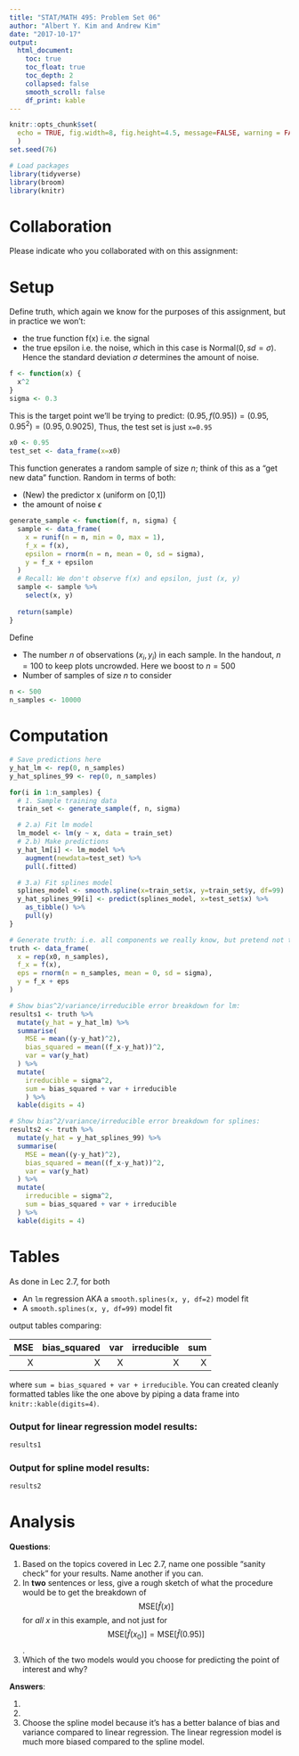 ```yaml
---
title: "STAT/MATH 495: Problem Set 06"
author: "Albert Y. Kim and Andrew Kim"
date: "2017-10-17"
output:
  html_document:
    toc: true
    toc_float: true
    toc_depth: 2
    collapsed: false
    smooth_scroll: false
    df_print: kable
---
```


```r
knitr::opts_chunk$set(
  echo = TRUE, fig.width=8, fig.height=4.5, message=FALSE, warning = FALSE
  )
set.seed(76)

# Load packages
library(tidyverse)
library(broom)
library(knitr)
```





# Collaboration

Please indicate who you collaborated with on this assignment: 





# Setup

Define truth, which again we know for the purposes of this assignment, but in
practice we won't:

* the true function f(x) i.e. the signal
* the true epsilon i.e. the noise, which in this case is Normal$(0, sd=\sigma)$.
Hence the standard deviation $\sigma$ determines the amount of noise.

```r
f <- function(x) {
  x^2
}
sigma <- 0.3
```

This is the target point we'll be trying to predict: $(0.95, f(0.95)) = (0.95, 0.95^2) = (0.95, 0.9025)$, Thus, the test set is just `x=0.95`

```r
x0 <- 0.95
test_set <- data_frame(x=x0)
```

This function generates a random sample of size $n$; think of this as a "get new
data" function. Random in terms of both:

* (New) the predictor x (uniform on [0,1])
* the amount of noise $\epsilon$

```r
generate_sample <- function(f, n, sigma) {
  sample <- data_frame(
    x = runif(n = n, min = 0, max = 1),
    f_x = f(x),
    epsilon = rnorm(n = n, mean = 0, sd = sigma),
    y = f_x + epsilon
  )
  # Recall: We don't observe f(x) and epsilon, just (x, y)
  sample <- sample %>% 
    select(x, y)
  
  return(sample)
}
```

Define

* The number $n$ of observations $(x_i, y_i)$ in each sample. In the handout,
$n=100$ to keep plots uncrowded. Here we boost to $n=500$
* Number of samples of size $n$ to consider

```r
n <- 500
n_samples <- 10000
```


# Computation

```r
# Save predictions here
y_hat_lm <- rep(0, n_samples)
y_hat_splines_99 <- rep(0, n_samples)

for(i in 1:n_samples) {
  # 1. Sample training data
  train_set <- generate_sample(f, n, sigma)

  # 2.a) Fit lm model
  lm_model <- lm(y ~ x, data = train_set)
  # 2.b) Make predictions
  y_hat_lm[i] <- lm_model %>%
    augment(newdata=test_set) %>%
    pull(.fitted)

  # 3.a) Fit splines model
  splines_model <- smooth.spline(x=train_set$x, y=train_set$y, df=99) 
  y_hat_splines_99[i] <- predict(splines_model, x=test_set$x) %>% 
    as_tibble() %>% 
    pull(y)
}
```

```r
# Generate truth: i.e. all components we really know, but pretend not to:
truth <- data_frame(
  x = rep(x0, n_samples),
  f_x = f(x),
  eps = rnorm(n = n_samples, mean = 0, sd = sigma),
  y = f_x + eps
)

# Show bias^2/variance/irreducible error breakdown for lm:
results1 <- truth %>%
  mutate(y_hat = y_hat_lm) %>% 
  summarise(
    MSE = mean((y-y_hat)^2),
    bias_squared = mean((f_x-y_hat))^2,
    var = var(y_hat)
  ) %>%
  mutate(
    irreducible = sigma^2,
    sum = bias_squared + var + irreducible
    ) %>% 
  kable(digits = 4)

# Show bias^2/variance/irreducible error breakdown for splines:
results2 <- truth %>%
  mutate(y_hat = y_hat_splines_99) %>% 
  summarise(
    MSE = mean((y-y_hat)^2),
    bias_squared = mean((f_x-y_hat))^2,
    var = var(y_hat)
  ) %>%
  mutate(
    irreducible = sigma^2,
    sum = bias_squared + var + irreducible
  ) %>% 
  kable(digits = 4)
```

# Tables

As done in Lec 2.7, for both

* An `lm` regression AKA a `smooth.splines(x, y, df=2)` model fit 
* A `smooth.splines(x, y, df=99)` model fit 

output tables comparing:

|  MSE| bias_squared|   var| irreducible|   sum|
|----:|------------:|-----:|-----------:|-----:|
|     X|           X  |     X |      X |         X |

where `sum = bias_squared + var + irreducible`. You can created cleanly formatted tables like the one above by piping a data frame into `knitr::kable(digits=4)`.


### Output for linear regression model results:

```r
results1
```


### Output for spline model results:

```r
results2
```


# Analysis

**Questions**:

1. Based on the topics covered in Lec 2.7, name one possible "sanity check" for your results. Name another if you can.
1. In **two** sentences or less, give a rough sketch of what the procedure would
be to get the breakdown of $$\mbox{MSE}\left[\widehat{f}(x)\right]$$ for *all*
$x$ in this example, and not just for $$\mbox{MSE}\left[\widehat{f}(x_0)\right]
= \mbox{MSE}\left[\widehat{f}(0.95)\right]$$.
1. Which of the two models would you choose for predicting the point of interest and why?

**Answers**:

1.
2.
3. Choose the spline model because it's has a better balance of bias and variance compared to linear regression. The linear regression model is much more biased compared to the spline model.

